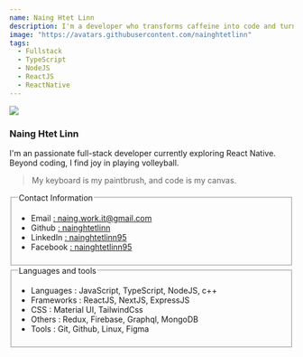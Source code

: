 ```yaml
---
name: Naing Htet Linn
description: I'm a developer who transforms caffeine into code and turns bugs into features.
image: "https://avatars.githubusercontent.com/nainghtetlinn"
tags:
  - Fullstack
  - TypeScript
  - NodeJS
  - ReactJS
  - ReactNative
---
```


<section className="border-2 rounded-2xl p-4 overflow-hidden max-w-[600px] mx-auto">
  <div className="overflow-auto">
    <div className="w-48 mx-auto sm:mr-2 p-2 sm:float-left [clip-path:circle(50%_at_50%_50%)] [shape-outside:circle(50%_at_50%_50%)]">
      <img
        src="https://avatars.githubusercontent.com/nainghtetlinn"
        className="w-full h-full rounded-full overflow-hidden ring-2 ring-white p-2"
      />
    </div>
    <div className="mt-2 sm:mt-12">
      <h3 className="text-2xl font-bold">Naing Htet Linn</h3>
      <p>
        I'm an passionate full-stack developer currently exploring React Native.
        Beyond coding, I find joy in playing volleyball.
      </p>
    </div>
  </div>
  
> My keyboard is my paintbrush, and code is my canvas.

<fieldset className="border-2 p-4 mt-4 rounded-lg">
  <legend className="mx-4 px-2 font-bold">Contact Information</legend>
  <ul>
    <li className="w-full flex items-center">
      <span className="w-28">Email</span>
      <a href="mailto:naing.work.it@gmail.com">: naing.work.it@gmail.com</a>
    </li>
    <li className="w-full flex items-center">
      <span className="w-28">Github</span>
      <a href="https://github.com/nainghtetlinn">: nainghtetlinn</a>
    </li>
    <li className="w-full flex items-center">
      <span className="w-28">LinkedIn</span>
      <a href="https://www.linkedin.com/in/nainghtetlinn95">
        : nainghtetlinn95
      </a>
    </li>
    <li className="w-full flex items-center">
      <span className="w-28">Facebook</span>
      <a href="https://www.facebook.com/nainghtetlinn95">: nainghtetlinn95</a>
    </li>
  </ul>
</fieldset>

<fieldset className="border-2 p-4 mt-4 rounded-lg">
  <legend className="mx-4 px-2 font-bold">Languages and tools</legend>
  <ul>
    <li className="w-full flex items-center">
      <span className="w-28">Languages</span>
      <span>: JavaScript, TypeScript, NodeJS, c++</span>
    </li>
    <li className="w-full flex items-center">
      <span className="w-28">Frameworks</span>
      <span>: ReactJS, NextJS, ExpressJS</span>
    </li>
    <li className="w-full flex items-center">
      <span className="w-28">CSS</span>
      <span>: Material UI, TailwindCss</span>
    </li>
    <li className="w-full flex items-center">
      <span className="w-28">Others</span>
      <span>: Redux, Firebase, Graphql, MongoDB</span>
    </li>
    <li className="w-full flex items-center">
      <span className="w-28">Tools</span>
      <span>: Git, Github, Linux, Figma</span>
    </li>
  </ul>
</fieldset>
</section>
